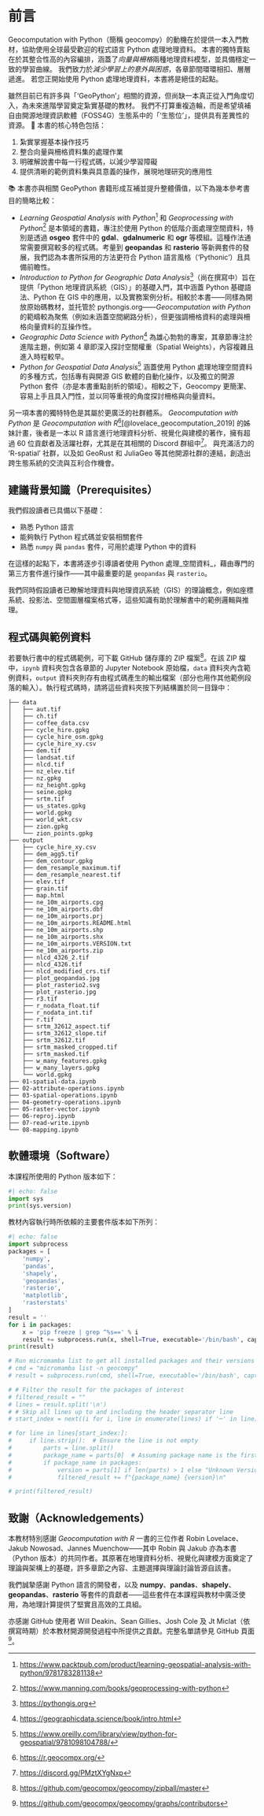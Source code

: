 
# 前言 {.unnumbered}

Geocomputation with Python（簡稱 geocompy）的動機在於提供一本入門教材，協助使用全球最受歡迎的程式語言 Python 處理地理資料。
本書的獨特賣點在於其整合性高的內容編排，涵蓋了*向量與柵格*兩種地理資料模型，並具備穩定一致的學習曲線。
我們致力於*減少學習上的意外與困惑*，各章節間環環相扣、層層遞進。
若您正開始使用 Python 處理地理資料，本書將是絕佳的起點。

雖然目前已有許多與「'GeoPython'」相關的資源，但尚缺一本真正從入門角度切入，為未來進階學習奠定紮實基礎的教材。
我們不打算重複造輪，而是希望填補自由開源地理資訊軟體（FOSS4G）生態系中的「'生態位'」，提供具有差異性的資源。
📌 本書的核心特色包括：

1. 紮實掌握基本操作技巧
2. 整合向量與柵格資料集的處理作業
3. 明確解說書中每一行程式碼，以減少學習障礙
<!-- 4.  Exercises at the end of each chapter with reproducible and open solutions -->
4. 提供清晰的範例資料集與具意義的操作，展現地理研究的應用性

📚 本書亦與相關 GeoPython 書籍形成互補並提升整體價值，以下為幾本參考書目的簡略比較：

-   *Learning Geospatial Analysis with Python*[^book_1] 和 *Geoprocessing with Python*[^book_2] 是本領域的書籍，專注於使用 Python 的低階介面處理空間資料，特別是透過 **osgeo** 套件中的 **gdal**、**gdalnumeric** 和 **ogr** 等模組。這種作法通常需要撰寫較多的程式碼。考量到 **geopandas** 和 **rasterio** 等新興套件的發展，我們認為本書所採用的方法更符合 Python 語言風格（'Pythonic'）且具備前瞻性。
-   *Introduction to Python for Geographic Data Analysis*[^book_3]（尚在撰寫中）旨在提供「Python 地理資訊系統（GIS）」的基礎入門，其中涵蓋 Python 基礎語法、Python 在 GIS 中的應用，以及實務案例分析。相較於本書——同樣為開放原始碼教材，並托管於 pythongis.org——*Geocomputation with Python* 的範疇較為聚焦（例如未涵蓋空間網路分析），但更強調柵格資料的處理與柵格向量資料的互操作性。
-   *Geographic Data Science with Python*[^book_4] 為雄心勃勃的專案，其章節專注於進階主題，例如第 4 章即深入探討空間權重（Spatial Weights），內容複雜且進入時程較早。
-   *Python for Geospatial Data Analysis*[^book_5] 涵蓋使用 Python 處理地理空間資料的多種方式，包括專有與開源 GIS 軟體的自動化操作，以及獨立的開源 Python 套件（亦是本書重點剖析的領域）。相較之下，Geocompy 更簡潔、容易上手且具入門性，並以同等重視的角度探討柵格與向量資料。

[^book_1]: [https://www.packtpub.com/product/learning-geospatial-analysis-with-python/9781783281138](https://www.packtpub.com/product/learning-geospatial-analysis-with-python/9781783281138)

[^book_2]: [https://www.manning.com/books/geoprocessing-with-python](https://www.manning.com/books/geoprocessing-with-python)

[^book_3]: [https://pythongis.org](https://pythongis.org)

[^book_4]: [https://geographicdata.science/book/intro.html](https://geographicdata.science/book/intro.html)

[^book_5]: [https://www.oreilly.com/library/view/python-for-geospatial/9781098104788/](https://www.oreilly.com/library/view/python-for-geospatial/9781098104788/)

另一項本書的獨特特色是其屬於更廣泛的社群體系。
*Geocomputation with Python* 是 *Geocomputation with R*[^geocompr][@lovelace_geocomputation_2019] 的姊妹計畫，後者是一本以 R 語言進行地理資料分析、視覺化與建模的著作，擁有超過 60 位貢獻者及活躍社群，尤其是在其相關的 Discord 群組中[^geocompr_discord]。
與充滿活力的 'R-spatial' 社群，以及如 GeoRust 和 JuliaGeo 等其他開源社群的連結，創造出跨生態系統的交流與互利合作機會。

[^geocompr]: [https://r.geocompx.org/](https://r.geocompx.org/)

[^geocompr_discord]: [https://discord.gg/PMztXYgNxp](https://discord.gg/PMztXYgNxp)

## 建議背景知識（Prerequisites）

我們假設讀者已具備以下基礎：

- 熟悉 Python 語言
- 能夠執行 Python 程式碼並安裝相關套件
- 熟悉 `numpy` 與 `pandas` 套件，可用於處理 Python 中的資料

在這樣的起點下，本書將逐步引導讀者使用 Python 處理_空間資料_，藉由專門的第三方套件進行操作——其中最重要的是 `geopandas` 與 `rasterio`。

我們同時假設讀者已瞭解地理資料與地理資訊系統（GIS）的理論概念，例如座標系統、投影法、空間圖層檔案格式等，這些知識有助於理解書中的範例邏輯與推理。

## 程式碼與範例資料

若要執行書中的程式碼範例，可下載 GitHub 儲存庫的 ZIP 檔案[^book_data_zip]。在該 ZIP 檔中，`ipynb` 資料夾包含各章節的 Jupyter Notebook 原始檔，`data` 資料夾內含範例資料，`output` 資料夾則存有由程式碼產生的輸出檔案（部分也用作其他範例段落的輸入）。執行程式碼時，請將這些資料夾按下列結構置於同一目錄中：

[^book_data_zip]: [https://github.com/geocompx/geocompy/zipball/master](https://github.com/geocompx/geocompy/zipball/master)

```text
├── data
│   ├── aut.tif
│   ├── ch.tif
│   ├── coffee_data.csv
│   ├── cycle_hire.gpkg
│   ├── cycle_hire_osm.gpkg
│   ├── cycle_hire_xy.csv
│   ├── dem.tif
│   ├── landsat.tif
│   ├── nlcd.tif
│   ├── nz_elev.tif
│   ├── nz.gpkg
│   ├── nz_height.gpkg
│   ├── seine.gpkg
│   ├── srtm.tif
│   ├── us_states.gpkg
│   ├── world.gpkg
│   ├── world_wkt.csv
│   ├── zion.gpkg
│   └── zion_points.gpkg
├── output
│   ├── cycle_hire_xy.csv
│   ├── dem_agg5.tif
│   ├── dem_contour.gpkg
│   ├── dem_resample_maximum.tif
│   ├── dem_resample_nearest.tif
│   ├── elev.tif
│   ├── grain.tif
│   ├── map.html
│   ├── ne_10m_airports.cpg
│   ├── ne_10m_airports.dbf
│   ├── ne_10m_airports.prj
│   ├── ne_10m_airports.README.html
│   ├── ne_10m_airports.shp
│   ├── ne_10m_airports.shx
│   ├── ne_10m_airports.VERSION.txt
│   ├── ne_10m_airports.zip
│   ├── nlcd_4326_2.tif
│   ├── nlcd_4326.tif
│   ├── nlcd_modified_crs.tif
│   ├── plot_geopandas.jpg
│   ├── plot_rasterio2.svg
│   ├── plot_rasterio.jpg
│   ├── r3.tif
│   ├── r_nodata_float.tif
│   ├── r_nodata_int.tif
│   ├── r.tif
│   ├── srtm_32612_aspect.tif
│   ├── srtm_32612_slope.tif
│   ├── srtm_32612.tif
│   ├── srtm_masked_cropped.tif
│   ├── srtm_masked.tif
│   ├── w_many_features.gpkg
│   ├── w_many_layers.gpkg
│   └── world.gpkg
├── 01-spatial-data.ipynb
├── 02-attribute-operations.ipynb
├── 03-spatial-operations.ipynb
├── 04-geometry-operations.ipynb
├── 05-raster-vector.ipynb
├── 06-reproj.ipynb
├── 07-read-write.ipynb
└── 08-mapping.ipynb
```

## 軟體環境（Software）

本課程所使用的 Python 版本如下：  

```python
#| echo: false
import sys
print(sys.version)
```

教材內容執行時所依賴的主要套件版本如下所列：

```python
#| echo: false
import subprocess
packages = [
    'numpy',
    'pandas',
    'shapely',
    'geopandas',
    'rasterio',
    'matplotlib',
    'rasterstats'
]
result = ''
for i in packages:
    x = 'pip freeze | grep ^%s==' % i
    result += subprocess.run(x, shell=True, executable='/bin/bash', capture_output=True, text=True).stdout
print(result)

# Run micromamba list to get all installed packages and their versions
# cmd = "micromamba list -n geocompy"
# result = subprocess.run(cmd, shell=True, executable='/bin/bash', capture_output=True, text=True).stdout

# # Filter the result for the packages of interest
# filtered_result = ""
# lines = result.split('\n')
# # Skip all lines up to and including the header separator line
# start_index = next((i for i, line in enumerate(lines) if '─' in line), -1) + 1

# for line in lines[start_index:]:
#     if line.strip():  # Ensure the line is not empty
#         parts = line.split()
#         package_name = parts[0]  # Assuming package name is the first element
#         if package_name in packages:
#             version = parts[1] if len(parts) > 1 else "Unknown Version"
#             filtered_result += f"{package_name} {version}\n"

# print(filtered_result)
```

## 致謝（Acknowledgements）

本教材特別感謝 _Geocomputation with R_ 一書的三位作者 Robin Lovelace、Jakub Nowosad、Jannes Muenchow——其中 Robin 與 Jakub 亦為本書（Python 版本）的共同作者。其原著在地理資料分析、視覺化與建模方面奠定了理論與架構上的基礎，許多章節之內容、主題選擇與理論討論皆源自該書。

我們誠摯感謝 Python 語言的開發者，以及 **numpy**、**pandas**、**shapely**、**geopandas**、**rasterio** 等套件的貢獻者——這些套件在本課程與教材中廣泛使用，為地理計算提供了堅實且高效的工具組。

亦感謝 GitHub 使用者 Will Deakin、Sean Gillies、Josh Cole 及 Jt Miclat（依撰寫時期）於本教材開源開發過程中所提供之貢獻。完整名單請參見 GitHub 頁面[^github_contributors]。

[^github_contributors]: [https://github.com/geocompx/geocompy/graphs/contributors](https://github.com/geocompx/geocompy/graphs/contributors)
